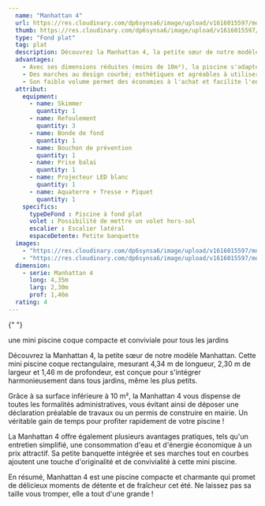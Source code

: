 ```yaml
---
  name: "Manhattan 4"
  url: https://res.cloudinary.com/dp6synsa6/image/upload/v1616015597/monoblocs-fonds-plats/manathan-4/M4_fus7qi.jpg
  thumb: https://res.cloudinary.com/dp6synsa6/image/upload/v1616015597/monoblocs-fonds-plats/manathan-4/schema-manathan4-380x-664_xcutbv.gif
  type: "Fond plat"
  tag: plat
  description: Découvrez la Manhattan 4, la petite sœur de notre modèle Manhattan. Cette mini piscine coque rectangulaire, mesurant 4,34 m de longueur, 2,30 m de largeur et 1,46 m de profondeur, est conçue pour s'intégrer harmonieusement dans tous jardins, même les plus petits.
  advantages:
    - Avec ses dimensions réduites (moins de 10m²), la piscine s'adapte parfaitement à tous les jardins, y compris les espaces les plus restreints.
    - Des marches au design courbé; esthétiques et agréables à utiliser.
    - Son faible volume permet des économies à l'achat et facilite l'entretien.
  attribut:
    equipment:
      - name: Skimmer
        quantity: 1
      - name: Refoulement
        quantity: 3
      - name: Bonde de fond
        quantity: 1
      - name: Bouchon de prévention
        quantity: 1
      - name: Prise balai
        quantity: 1
      - name: Projecteur LED blanc
        quantity: 1
      - name: Aquaterre + Tresse + Piquet
        quantity: 1
    specifics:
      typeDeFond : Piscine à fond plat
      volet : Possibilité de mettre un volet hors-sol
      escalier : Escalier latéral
      espaceDetente: Petite banquette
  images:
    - "https://res.cloudinary.com/dp6synsa6/image/upload/v1616015597/monoblocs-fonds-plats/manathan-4/MANHATTAN_4_3_jqu4t1.jpg"
    - "https://res.cloudinary.com/dp6synsa6/image/upload/v1616015597/monoblocs-fonds-plats/manathan-4/m4-335x225-342_tos9m9.jpg"
  dimension:
    - serie: Manhattan 4
      long: 4,35m
      larg: 2,30m
      prof: 1,46m
  rating: 4
---
```


<div class="mt-4 max-w-[720px] leading-relaxed">

{" "}

<div class="mb-2 text-center font-semibold text-primary">
	une mini piscine coque compacte et conviviale pour tous les jardins
</div>

Découvrez la Manhattan 4, la petite sœur de notre modèle Manhattan. Cette mini piscine coque rectangulaire, mesurant 4,34 m de longueur, 2,30 m de largeur et 1,46 m de profondeur, est conçue pour s'intégrer harmonieusement dans tous jardins, même les plus petits.

Grâce à sa surface inférieure à 10 m², la Manhattan 4 vous dispense de toutes les formalités administratives, vous évitant ainsi de déposer une déclaration préalable de travaux ou un permis de construire en mairie. Un véritable gain de temps pour profiter rapidement de votre piscine !

La Manhattan 4 offre également plusieurs avantages pratiques, tels qu'un entretien simplifié, une consommation d'eau et d'énergie économique à un prix attractif. Sa petite banquette intégrée et ses marches tout en courbes ajoutent une touche d'originalité et de convivialité à cette mini piscine.

En résumé, Manhattan 4 est une piscine compacte et charmante qui promet de délicieux moments de détente et de fraîcheur cet été. Ne laissez pas sa taille vous tromper, elle a tout d'une grande !

</div>
